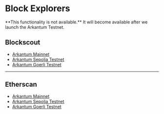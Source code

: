 
# Block Explorers

<Callout emoji="🚧">
  **This functionality is not available.** It will become available after we
  launch the Arkantum Testnet.
</Callout>

## Blockscout

- [Arkantum Mainnet](https://explorer.arkantum.com)
- [Arkantum Sepolia Testnet](https://sepolia-explorer.arkantum.com)
- [Arkantum Goerli Testnet](https://goerli-explorer.arkantum.com)

---

## Etherscan

- [Arkantum Mainnet](https://arkantum.etherscan.io/)
- [Arkantum Sepolia Testnet](https://sepolia-arkantum.etherscan.io/)
- [Arkantum Goerli Testnet](https://goerli-arkantum.etherscan.io/)
